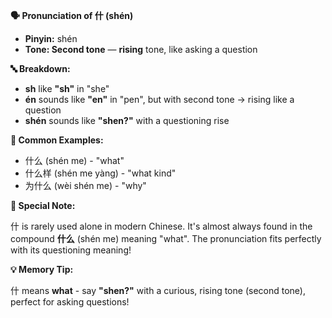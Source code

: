 **🗣️ Pronunciation of 什 (shén)**

- **Pinyin:** shén
- **Tone: Second tone** — **rising** tone, like asking a question

**🔤 Breakdown:**

- **sh** like **"sh"** in "she"
- **én** sounds like **"en"** in "pen", but with second tone → rising like a question
- **shén** sounds like **"shen?"** with a questioning rise

**📝 Common Examples:**

- 什么 (shén me) - "what"
- 什么样 (shén me yàng) - "what kind"
- 为什么 (wèi shén me) - "why"

**📍 Special Note:**

什 is rarely used alone in modern Chinese. It's almost always found in the compound **什么** (shén
me) meaning "what". The pronunciation fits perfectly with its questioning meaning!

**💡 Memory Tip:**

什 means **what** - say **"shen?"** with a curious, rising tone (second tone), perfect for asking
questions!
